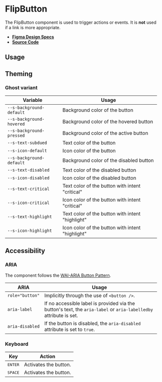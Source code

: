 
<Meta title="Components/FlipButton" />

# FlipButton

The FlipButton component is used to trigger actions or events. It is **not**
used if a link is more appropriate.

- **[Figma Design Specs](https://www.figma.com/file/iRHiAFsHxnzux8gQ9EjlZe/Flip-Components?node-id=2%3A15)**
- **[Source Code](https://github.com/flip-corp/swirl/tree/main/packages/swirl-components/src/components/flip-button)**

## Usage

<Canvas withSource="open">
  <Story id="components-flipbutton--flip-button" />
</Canvas>

<ArgsTable story="." />

## Theming

### Ghost variant

| Variable                 | Usage                                            |
| ------------------------ | ------------------------------------------------ |
| `--s-background-default` | Background color of the button                   |
| `--s-background-hovered` | Background color of the hovered button           |
| `--s-background-pressed` | Background color of the active button            |
| `--s-text-subdued`       | Text color of the button                         |
| `--s-icon-default`       | Icon color of the button                         |
| `--s-background-default` | Background color of the disabled button          |
| `--s-text-disabled`      | Text color of the disabled button                |
| `--s-icon-disabled`      | Icon color of the disabled button                |
| `--s-text-critical`      | Text color of the button with intent "critical"  |
| `--s-icon-critical`      | Icon color of the button with intent "critical"  |
| `--s-text-highlight`     | Text color of the button with intent "highlight" |
| `--s-icon-highlight`     | Icon color of the button with intent "highlight" |

## Accessibility

### ARIA

The component follows the
[WAI-ARIA Button Pattern](https://www.w3.org/WAI/ARIA/apg/patterns/button/).

| ARIA            | Usage                                                                                                             |
| --------------- | ----------------------------------------------------------------------------------------------------------------- |
| `role="button"` | Implicitly through the use of <code>&lt;button /></code>.                                                         |
| `aria-label`    | If no accessible label is provided via the button's text, the `aria-label` or `aria-labelledby` attribute is set. |
| `aria-disabled` | If the button is disabled, the `aria-disabled` attribute is set to `true`.                                        |

### Keyboard

| Key              | Action                |
| ---------------- | --------------------- |
| <kbd>ENTER</kbd> | Activates the button. |
| <kbd>SPACE</kbd> | Activates the button. |
